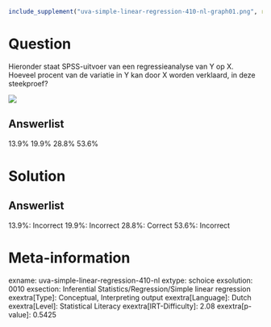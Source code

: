 ```r
include_supplement("uva-simple-linear-regression-410-nl-graph01.png", recursive = TRUE)
```

Question
========

Hieronder staat SPSS-uitvoer van een regressieanalyse van Y op X.
Hoeveel procent van de variatie in Y kan door X worden verklaard, in
deze steekproef?

![](uva-simple-linear-regression-410-nl-graph01.png)

Answerlist
----------

13.9%
19.9%
28.8%
53.6%

Solution
========

Answerlist
----------

13.9%: Incorrect
19.9%: Incorrect
28.8%: Correct
53.6%: Incorrect

Meta-information
================
exname: uva-simple-linear-regression-410-nl
extype: schoice
exsolution: 0010
exsection: Inferential Statistics/Regression/Simple linear regression
exextra[Type]: Conceptual, Interpreting output
exextra[Language]: Dutch
exextra[Level]: Statistical Literacy
exextra[IRT-Difficulty]: 2.08
exextra[p-value]: 0.5425
